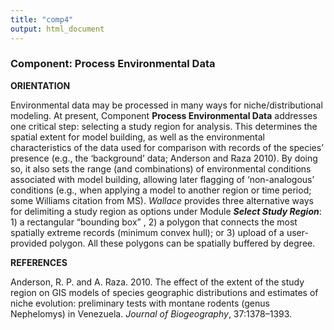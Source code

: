 ```yaml
---
title: "comp4"
output: html_document
---
```


### **Component: Process Environmental Data**

**ORIENTATION**

Environmental data may be processed in many ways for niche/distributional modeling. At present, Component **Process Environmental Data** addresses one critical step: selecting a study region for analysis. This determines the spatial extent for model building, as well as the environmental characteristics of the data used for comparison with records of the species’ presence (e.g., the ‘background’ data; Anderson and Raza 2010). By doing so, it also sets the range (and combinations) of environmental conditions associated with model building, allowing later flagging of ‘non-analogous’ conditions (e.g., when applying a model to another region or time period; some Williams citation from MS). *Wallace* provides three alternative ways for delimiting a study region as options under Module ***Select Study Region***: 1) a rectangular “bounding box” , 2) a polygon that connects the most spatially extreme records (minimum convex hull); or 3) upload of a user-provided polygon. All these polygons can be spatially buffered by degree. 

**REFERENCES**

Anderson, R. P. and A. Raza. 2010. The effect of the extent of the study region on GIS models of species geographic distributions and estimates of niche evolution: preliminary tests with montane rodents (genus Nephelomys) in Venezuela. *Journal of Biogeography*, 37:1378–1393.
